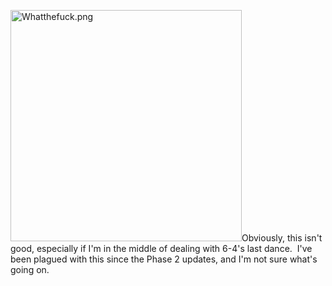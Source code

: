 [[File:Whatthefuck.png|thumb|370px]]Obviously, this isn't good, especially if I'm in the middle of dealing with 6-4's last dance.  I've been plagued with this since the Phase 2 updates, and I'm not sure what's going on.<ac_metadata title="What is this screen?"> </ac_metadata>